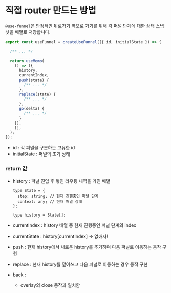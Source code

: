 # 직접 router 만드는 방법

`@use-funnel`은 안정적인 뒤로가기 앞으로 가기를 위해 각 퍼널 단계에 대한 상태 스냅샷을 배열로 저장합니다.

```jsx
export const useFunnel = createUseFunnel(({ id, initialState }) => {
  
  /** ... */
  
  return useMemo(
    () => ({
      history,
      currentIndex,
      push(state) {
        /** ... */
      },
      replace(state) {
        /** ... */
      },
      go(delta) {
        /** ... */
      }
    }),
    [],
  );
});

```

- id : 각 퍼널을 구분하는 고유한 id
- initialState : 퍼널의 초기 상태

### return 값

- history : 퍼널 진입 후 쌓인 라우팅 내역을 가진 배열
    
    ```tsx
    type State = {
      step: string; // 현재 진핸중인 퍼널 단계
      context: any; // 현재 퍼널 상태
    };
    
    type history = State[];
    ```
    
- currentIndex : history 배열 중 현재 진행중인 퍼널 단계의 index
- currentState : history[currentIndex] → 없애자!
- push : 현재 history에서 새로운 history를 추가하며 다음 퍼널로 이동하는 동작 구현
- replace : 현재 history를 덮어쓰고 다음 퍼널로 이동하는 경우 동작 구현
- back :
    - overlay의 close 동작과 일치함